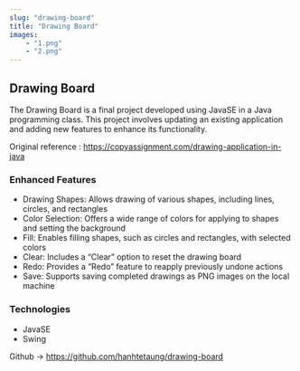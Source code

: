 ```yaml
---
slug: "drawing-board"
title: "Drawing Board"
images:
    - "1.png"
    - "2.png"
---
```


## Drawing Board 

The Drawing Board is a final project developed using JavaSE in a Java programming class. This project involves updating an existing application and adding new features to enhance its functionality.

<p>Original reference : <a href="https://copyassignment.com/drawing-application-in-java" target="_blank">https://copyassignment.com/drawing-application-in-java</a></p>

### Enhanced Features
* Drawing Shapes: Allows drawing of various shapes, including lines, circles, and rectangles
* Color Selection: Offers a wide range of colors for applying to shapes and setting the background
* Fill: Enables filling shapes, such as circles and rectangles, with selected colors
* Clear: Includes a “Clear” option to reset the drawing board
* Redo: Provides a “Redo” feature to reapply previously undone actions
* Save: Supports saving completed drawings as PNG images on the local machine

### Technologies 
* JavaSE
* Swing

<p>Github &#8594; <a href="https://github.com/hanhtetaung/drawing-board" target="_blank">https://github.com/hanhtetaung/drawing-board</a></p>